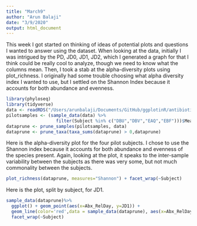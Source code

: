 ```yaml
---
title: "March9"
author: "Arun Balaji"
date: "3/9/2020"
output: html_document
---
```


This week I got started on thinking of ideas of potential plots and questions I wanted to answer using the dataset. When looking at the data, initially I was intrigued by the PD, JD0, JD1, JD2, which I generated a graph for that I think could be really cool to analyze, though we need to know what the columns mean. Then, I took a stab at the alpha-diversity plots using plot_richness. I originally had some trouble choosing what alpha diversity index I wanted to use, but I settled on the Shannon Index because it accounts for both abundance and evenness.

```r
library(phyloseq)
library(tidyverse)
data <- readRDS("/Users/arunbalaji/Documents/GitHub/ggplotinR/antibiotics/ps0995_4alpha_29Sep2019.rds")
pilotsamples <- (sample_data(data) %>%
                   filter(Subject %in% c("DBU","DBV","EAQ","EBF")))$Meas_ID
dataprune <- prune_samples(pilotsamples, data)
dataprune <- prune_taxa(taxa_sums(dataprune) > 0,dataprune) 


```

Here is the alpha-diversity plot for the four pilot subjects. I chose to use the Shannon index because it accounts for both abundance and evenness of the species present. Again, looking at the plot, it speaks to the inter-sample variability between the subjects as there was very some, but not much commonality between the subjects. 
```r
plot_richness(dataprune, measures="Shannon") + facet_wrap(~Subject)

```

Here is the plot, split by subject, for JD1.
```r
sample_data(dataprune)%>%
  ggplot() + geom_point(aes(x=Abx_RelDay, y=JD1)) +   
  geom_line(color='red',data = sample_data(dataprune), aes(x=Abx_RelDay, y=JD1)) +
  facet_wrap(~Subject)
```


